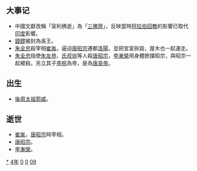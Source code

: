 {{yearTOC|904|唐（南吴）'''[[天復_(唐朝)|天復]]四年'''，'''[[天祐_(唐朝)|天祐]]元年'''；大長和'''[[安国_(大長和)|安国]]三年'''；日本'''[[延喜|延喜]]四年'''}}

== 大事记 ==
* 中國文獻改稱「室利佛逝」為「[[三佛齊|三佛齊]]」，反映當時[[阿拉伯世界|阿拉伯]][[回教|回教]]的影響已取代[[印度|印度]]影響。
* [[錢鏐|錢鏐]]被封為吳王。
* [[朱全忠|朱全忠]]殺宰相[[崔胤|崔胤]]，逼迫[[唐昭宗|唐昭宗]]遷都[[洛陽|洛陽]]，並把宮室拆毀，屋木也一起運走。
* [[朱全忠|朱全忠]]指使[[朱友恭|朱友恭]]、[[氏叔琮|氏叔琮]]等人殺[[唐昭宗|唐昭宗]]，[[李漸榮|李漸榮]]用身體摭擋昭宗，與昭宗一起被殺。另立其子[[李柷|李柷]]為帝，是為[[唐哀帝|唐哀帝]]。

== 出生 ==
* [[後周太祖|後周太祖]][[郭威|郭威]]。

== 逝世 ==
{{Wikisource year mention}}
*[[崔胤|崔胤]]，[[唐昭宗|唐昭宗]]時宰相。
*[[唐昭宗|唐昭宗]]。
*[[李漸榮|李漸榮]]。

[[Category:904年|*]]
[[Category:900年代|4年]]
[[Category:10世纪各年|0]]
[[Category:1千紀的子年|0]]
[[Category:甲子年|09]]